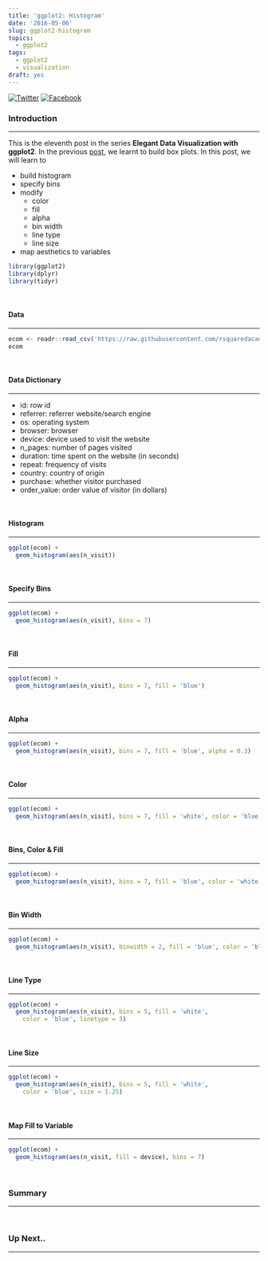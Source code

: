 ```yaml
---
title: 'ggplot2: Histogram'
date: '2016-05-06'
slug: ggplot2-histogram
topics:
  - ggplot2
tags:
  - ggplot2
  - visualization
draft: yes
---
```


[![Twitter](http://i.imgur.com/tXSoThF.png)](https://twitter.com/login?redirect_after_login=%2Fhome%3Fstatus)
[![Facebook](http://i.imgur.com/P3YfQoD.png)](https://www.facebook.com/sharer/sharer.php?u=)

### Introduction

<hr>

This is the eleventh post in the series **Elegant Data Visualization with ggplot2**. In the previous [post](https://rsquaredacademy.github.io/blog/post/ggplot2-box-plots/), we learnt to build box plots. In this post, we will learn to

- build histogram
- specify bins
- modify 
    - color
    - fill
    - alpha
    - bin width
    - line type
    - line size
- map aesthetics to variables


```r
library(ggplot2)
library(dplyr)
library(tidyr)
```

<br>

#### Data 

<hr>

```r
ecom <- readr::read_csv('https://raw.githubusercontent.com/rsquaredacademy/datasets/master/web.csv')
ecom
```

<br>

#### Data Dictionary

<hr>

- id: row id
- referrer: referrer website/search engine
- os: operating system
- browser: browser
- device: device used to visit the website
- n_pages: number of pages visited
- duration: time spent on the website (in seconds)
- repeat: frequency of visits
- country: country of origin
- purchase: whether visitor purchased
- order_value: order value of visitor (in dollars)

<br>

#### Histogram

<hr>

```r
ggplot(ecom) +
  geom_histogram(aes(n_visit))
```

<br>

#### Specify Bins

<hr>

```r
ggplot(ecom) +
  geom_histogram(aes(n_visit), bins = 7)
```

<br>

#### Fill

<hr>

```r
ggplot(ecom) +
  geom_histogram(aes(n_visit), bins = 7, fill = 'blue')
```

<br>

#### Alpha

<hr>

```r
ggplot(ecom) +
  geom_histogram(aes(n_visit), bins = 7, fill = 'blue', alpha = 0.3)
```

<br>

#### Color

<hr>

```r
ggplot(ecom) +
  geom_histogram(aes(n_visit), bins = 7, fill = 'white', color = 'blue')
```
<br>

#### Bins, Color & Fill

<hr>

```r
ggplot(ecom) +
  geom_histogram(aes(n_visit), bins = 7, fill = 'blue', color = 'white')
```

<br>

#### Bin Width

<hr>

```r
ggplot(ecom) +
  geom_histogram(aes(n_visit), binwidth = 2, fill = 'blue', color = 'black')
```

<br>

#### Line Type

<hr>

```r
ggplot(ecom) +
  geom_histogram(aes(n_visit), bins = 5, fill = 'white', 
    color = 'blue', linetype = 3)
```

<br>

#### Line Size

<hr>

```r
ggplot(ecom) +
  geom_histogram(aes(n_visit), bins = 5, fill = 'white', 
    color = 'blue', size = 1.25)
```

<br>

#### Map Fill to Variable

<hr>

```r
ggplot(ecom) +
  geom_histogram(aes(n_visit, fill = device), bins = 7)
```

<br>

### Summary

<hr>

<br>

### Up Next..

<hr>

<br>